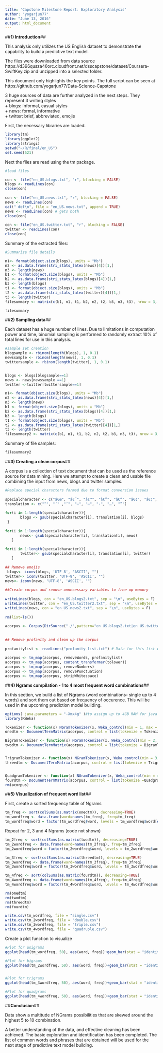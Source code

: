 ```yaml
---
title: 'Capstone Milestone Report: Exploratory Analysis'
author: "yogarjun77"
date: "June 13, 2016"
output: html_document
---
```


##**1) Introduction**##

This analysis only utilizes the US English dataset to demonstrate the capability to build a predictive text model.

The files were downloaded from data source  https://d396qusza40orc.cloudfront.net/dsscapstone/dataset/Coursera-
SwiftKey.zip and unzipped into a selected folder. 

This document only highlights the key points. The full script can be seen at https://github.com/yogarjun77/Data-Science-Capstone  

3 huge sources of data are further analyzed in the next steps. They represent 3 writing styles   
+ blogs: informal, casual styles  
+ news: formal, informative  
+ twitter: brief, abbreviated, emojis  

First, the necessary libraries are loaded.

```r
library(tm)
library(ggplot2)
library(stringi)
setwd("~/R/final/en_US")
set.seed(521)
```

Next the files are read using the tm package. 
```r
#load files

con <- file("en_US.blogs.txt", "r", blocking = FALSE)
blogs <- readLines(con)
close(con)
 
con <- file("en_US.news.txt", "r", blocking = FALSE)
news <- readLines(con)
cat(" def\n", file = "en_US.news.txt", append = TRUE)
news <- readLines(con) # gets both
close(con)
 
con <- file("en_US.twitter.txt", "r", blocking = FALSE)
twitter <- readLines(con)
close(con)
```
Summary of the extracted files:
```r
#Summarize file details

n1<- format(object.size(blogs), units = "Mb")
n2 <- as.data.frame(stri_stats_latex(news)[4])[1,]
n3 <- length(news)
b1 <- format(object.size(blogs), units = "Mb") 
b2 <- as.data.frame(stri_stats_latex(blogs)[4])[1,]
b3 <- length(blogs)
t1 <- format(object.size(blogs), units = "Mb")
t2 <- as.data.frame(stri_stats_latex(twitter)[4])[1,]
t3 <- length(twitter)
filesummary <- matrix(c(b1, n1, t1, b2, n2, t2, b3, n3, t3), nrow = 3, ncol = 3, byrow = TRUE, dimnames = list(c("File Size", "Words Count", "Rows Count"),c("Blogs", "News", "Twitter")))
```

```r
filesummary
```

##**2) Sampling data**##

Each dataset has a huge number of lines. Due to limitations in computation power and time, binomial sampling is performed  to randomly extract 10% of total lines for use in this analysis.

```r

#sample set creation
blogsample <- rbinom(length(blogs), 1, 0.1)
newssample <- rbinom(length(news), 1, 0.1)
twittersample <- rbinom(length(twitter), 1, 0.1)

 
blogs <- blogs[blogsample==1]
news <- news[newssample ==1]
twitter <-twitter[twittersample==1]

```

```r
n1<- format(object.size(blogs), units = "Mb")
n2 <- as.data.frame(stri_stats_latex(news)[4])[1,]
n3 <- length(news)
b1 <- format(object.size(blogs), units = "Mb") 
b2 <- as.data.frame(stri_stats_latex(blogs)[4])[1,]
b3 <- length(blogs)
t1 <- format(object.size(blogs), units = "Mb")
t2 <- as.data.frame(stri_stats_latex(twitter)[4])[1,]
t3 <- length(twitter)
filesummary2 <- matrix(c(b1, n1, t1, b2, n2, t2, b3, n3, t3), nrow = 3, ncol = 3, byrow = TRUE, dimnames = list(c("File Size", "Words Count", "Rows Count"),c("Blogs", "News", "Twitter")))
```
Summary of file samples:
```r

filesummary2

```


##**3) Creating a clean corpus**##

A corpus is a collection of text document that can be used as the reference source for data mining. Here we attempt to create a clean and usable file combining the input from news, blogs and twitter samples.

```r
#Replace special characters formed due to format conversion issues
 
specialcharacter <- c("â€œ", "â€˜", "â€™", "â€”", "â€“", "â€¢", "â€¦", "â€")
translation <- c("“", "‘" ,"’", "–", "—", "-", "…", "”")
 
for(i in 1:length(specialcharacter)){
       blogs <- gsub(specialcharacter[i], translation[i], blogs)
 }
              
for(i in 1:length(specialcharacter)){
       news<- gsub(specialcharacter[i], translation[i], news)
   }
 
for(i in 1:length(specialcharacter)){
       twitter<- gsub(specialcharacter[i], translation[i], twitter)
   }             
 
## Remove emojis
 blogs<- iconv(blogs, 'UTF-8', 'ASCII', "")   
twitter<- iconv(twitter, 'UTF-8', 'ASCII', "")            
news<- iconv(news, 'UTF-8', 'ASCII', "")   
 
##Create corpus and remove unnecessary variables to free up memory
 
writeLines(blogs, con = "en_US.blogs2.txt", sep = "\n", useBytes = F)
writeLines(twitter, con = "en_US.twitter2.txt", sep = "\n", useBytes = F)
writeLines(news, con = "en_US.news2.txt", sep = "\n", useBytes = F)
 
rm(list=ls())
 
acorpus <- Corpus(DirSource("./",pattern="en_US.blogs2.txt|en_US.twitter2.txt|en_US.news2.txt"))
 
 
## Remove profanity and clean up the corpus
 
profanitylist <- readLines("profanity-list.txt") # Data for this list was retrieved from https://gist.github.com/jamiew/1112488
 
acorpus <- tm_map(acorpus, removeWords, profanitylist)
acorpus <- tm_map(acorpus, content_transformer(tolower))
acorpus <- tm_map(acorpus, removeNumbers)
acorpus <- tm_map(acorpus, removePunctuation)
acorpus <- tm_map(acorpus, stripWhitespace)
```

##**4) Ngrams compilation - 1 to 4 most frequent word combinations**##

In this section, we build a list of Ngrams (word combinations- single up to 4 words) and sort them out based on frequency of occurence. This will be used in the upcoming prediction model building.

```r
options( java.parameters = "-Xmx4g" )#to assign up to 4GB RAM for java
library(RWeka)

Tokenizer <- function(x) NGramTokenizer(x, Weka_control(min = 1, max = 1))
onedtm <- DocumentTermMatrix(acorpus, control = list(tokenize = Tokenizer))

BigramTokenizer <- function(x) NGramTokenizer(x, Weka_control(min = 2, max = 2))
twodtm <- DocumentTermMatrix(acorpus, control = list(tokenize = BigramTokenizer))


TrigramTokenizer <- function(x) NGramTokenizer(x, Weka_control(min = 3, max = 3))
threedtm <- DocumentTermMatrix(acorpus, control = list(tokenize = TrigramTokenizer))


QuadgramTokenizer <- function(x) NGramTokenizer(x, Weka_control(min = 4, max = 4))
fourdtm <- DocumentTermMatrix(acorpus, control = list(tokenize =QuadgramTokenizer))
rm(acorpus)
```


##**5) Visualization of frequent word list**##

First, create a sorted frequency table of Ngrams 
```r
tm_freq <- sort(colSums(as.matrix(onedtm)), decreasing=TRUE)
tm_wordfreq <- data.frame(word=names(tm_freq), freq=tm_freq)
tm_wordfreq$word = factor(tm_wordfreq$word, levels = tm_wordfreq$word[order(-tm_wordfreq$freq)])
```
Repeat for 2, 3 and 4 Ngrams (code not shown)

```r
tm_2freq <- sort(colSums(as.matrix(twodtm)), decreasing=TRUE)
tm_2wordfreq <- data.frame(word=names(tm_2freq), freq=tm_2freq)
tm_2wordfreq$word = factor(tm_2wordfreq$word, levels = tm_2wordfreq$word[order(-tm_2wordfreq$freq)])

tm_3freq <- sort(colSums(as.matrix(threedtm)), decreasing=TRUE)
tm_3wordfreq <- data.frame(word=names(tm_3freq), freq=tm_3freq)
tm_3wordfreq$word = factor(tm_3wordfreq$word, levels = tm_3wordfreq$word[order(-tm_3wordfreq$freq)])

tm_4freq <- sort(colSums(as.matrix(fourdtm)), decreasing=TRUE)
tm_4wordfreq <- data.frame(word=names(tm_4freq), freq=tm_4freq)
tm_4wordfreq$word = factor(tm_4wordfreq$word, levels = tm_4wordfreq$word[order(-tm_4wordfreq$freq)])
```

```r
rm(onedtm)
rm(twodtm)
rm(threedtm)
rm(fourdtm)

write.csv(tm_wordfreq, file = "single.csv")
write.csv(tm_2wordfreq, file = "double.csv")
write.csv(tm_3wordfreq, file = "triple.csv")
write.csv(tm_4wordfreq, file = "quadruple.csv")
```


Create a plot function to visualize
```r

#Plot for unigrams
ggplot(head(tm_wordfreq, 50), aes(word, freq))+geom_bar(stat = "identity") + labs(title = "Frequency of top 50 UniGrams")+ xlab("Word") + ylab("Frequency") + theme(axis.text.x = element_text(angle = 90, hjust = 1)) + scale_y_continuous(labels =function(tm_wordfreq){format(tm_wordfreq, scientific=FALSE)})

#Plot for bigrams
ggplot(head(tm_2wordfreq, 50), aes(word, freq))+geom_bar(stat = "identity") + labs(title = "Frequency of top 50 BiGrams")+ xlab("Word") + ylab("Frequency") + theme(axis.text.x = element_text(angle = 90, hjust = 1)) + scale_y_continuous(labels =function(tm_2wordfreq){format(tm_2wordfreq, scientific=FALSE)})


#Plot for trigrams
ggplot(head(tm_3wordfreq, 50), aes(word, freq))+geom_bar(stat = "identity") + labs(title = "Frequency of top 50 TriGrams")+ xlab("Word") + ylab("Frequency") + theme(axis.text.x = element_text(angle = 90, hjust = 1)) + scale_y_continuous(labels =function(tm_3wordfreq){format(tm_3wordfreq, scientific=FALSE)})

#Plot for quadgrams
ggplot(head(tm_4wordfreq, 50), aes(word, freq))+geom_bar(stat = "identity") + labs(title = "Frequency of top 50 QuadGrams")+ xlab("Word") + ylab("Frequency") + theme(axis.text.x = element_text(angle = 90, hjust = 1)) + scale_y_continuous(labels =function(tm_4wordfreq){format(tm_4wordfreq, scientific=FALSE)})
```


##**Conclusion**##

Data show a multitude of NGrams possibilities that are skewed around the highest 5 to 10 combination.

A better understanding of the data, and effective cleaning has been achieved. The basic exploration and identification has been completed. The list of common words and phrases that are obtained will be used for the next stage of predictive text model building.
